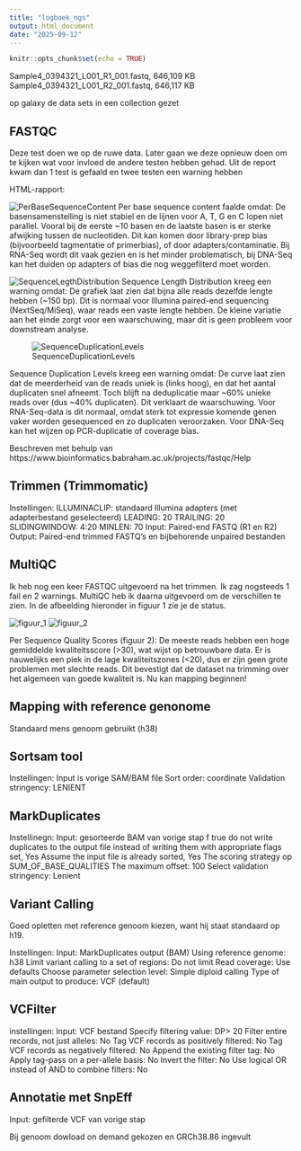 ```yaml
---
title: "logboek_ngs"
output: html_document
date: "2025-09-12"
---
```


```r
knitr::opts_chunk$set(echo = TRUE)
```


Sample4_0394321_L001_R1_001.fastq, 646,109 KB
Sample4_0394321_L001_R2_001.fastq, 646,117 KB

op galaxy de data sets in een collection gezet


## FASTQC

Deze test doen we op de ruwe data. Later gaan we deze opnieuw doen om te kijken wat voor invloed de andere testen hebben gehad.
Uit de report kwam dan 1 test is gefaald en twee testen een warning hebben

HTML-rapport:

![PerBaseSequenceContent](/homes/nfbovenga/NGS_Mapping/Images/PerBaseSequenceContent.png)
Per base sequence content faalde omdat:
De basensamenstelling is niet stabiel en de lijnen voor A, T, G en C lopen niet parallel. Vooral bij de eerste ~10 basen en de laatste basen is er sterke afwijking tussen de nucleotiden. Dit kan komen door library-prep bias (bijvoorbeeld tagmentatie of primerbias), of door adapters/contaminatie. Bij RNA-Seq wordt dit vaak gezien en is het minder problematisch, bij DNA-Seq kan het duiden op adapters of bias die nog weggefilterd moet worden.


![SequenceLegthDistribution](/homes/nfbovenga/NGS_Mapping/Images/SequenceLegthDistribution.png)
Sequence Length Distribution kreeg een warning omdat:
De grafiek laat zien dat bijna alle reads dezelfde lengte hebben (~150 bp). Dit is normaal voor Illumina paired-end sequencing (NextSeq/MiSeq), waar reads een vaste lengte hebben. De kleine variatie aan het einde zorgt voor een waarschuwing, maar dit is geen probleem voor downstream analyse.


![SequenceDuplicationLevels](/homes/nfbovenga/NGS_Mapping/Images/SequenceDuplicationLevels.png)

Sequence Duplication Levels kreeg een warning omdat:
De curve laat zien dat de meerderheid van de reads uniek is (links hoog), en dat het aantal duplicaten snel afneemt. Toch blijft na deduplicatie maar ~60% unieke reads over (dus ~40% duplicaten). Dit verklaart de waarschuwing. Voor RNA-Seq-data is dit normaal, omdat sterk tot expressie komende genen vaker worden gesequenced en zo duplicaten veroorzaken. Voor DNA-Seq kan het wijzen op PCR-duplicatie of coverage bias.

Beschreven met behulp van https://www.bioinformatics.babraham.ac.uk/projects/fastqc/Help


## Trimmen (Trimmomatic)

Instellingen:
ILLUMINACLIP: standaard Illumina adapters (met adapterbestand geselecteerd)
LEADING: 20
TRAILING: 20
SLIDINGWINDOW: 4:20
MINLEN: 70
Input: Paired-end FASTQ (R1 en R2)
Output: Paired-end trimmed FASTQ’s en bijbehorende unpaired bestanden


## MultiQC

Ik heb nog een keer FASTQC uitgevoerd na het trimmen. Ik zag nogsteeds 1 fail en 2 warnings. MultiQC heb ik daarna uitgevoerd om de verschillen te zien. In de afbeelding hieronder in figuur 1 zie je de status.

![figuur_1](/homes/nfbovenga/NGS_Mapping/Images/MultiQC1.png)
![figuur_2](/homes/nfbovenga/NGS_Mapping/Images/PerSequenceQualityScores.png)

Per Sequence Quality Scores (figuur 2):
De meeste reads hebben een hoge gemiddelde kwaliteitsscore (>30), wat wijst op betrouwbare data. Er is nauwelijks een piek in de lage kwaliteitszones (<20), dus er zijn geen grote problemen met slechte reads. Dit bevestigt dat de dataset na trimming over het algemeen van goede kwaliteit is.
Nu kan mapping beginnen!


## Mapping with reference genonome

Standaard mens genoom gebruikt (h38)


## Sortsam tool

Instellingen:
Input is vorige SAM/BAM file
Sort order: coordinate
Validation stringency: LENIENT


## MarkDuplicates

Instellinegn:
Input: gesorteerde BAM van vorige stap
f true do not write duplicates to the output file instead of writing them with appropriate flags set, Yes
Assume the input file is already sorted, Yes
The scoring strategy op SUM_OF_BASE_QUALITIES
The maximum offset: 100
Select validation stringency: Lenient


## Variant Calling

Goed opletten met reference genoom kiezen, want hij staat standaard op h19.

Instellingen:
Input: MarkDuplicates output (BAM)
Using reference genome: h38
Limit variant calling to a set of regions: Do not limit
Read coverage: Use defaults 
Choose parameter selection level: Simple diploid calling
Type of main output to produce: VCF (default)

## VCFilter

instellingen:
Input: VCF bestand
Specify filtering value: DP> 20
Filter entire records, not just alleles: No
Tag VCF records as positively filtered: No
Tag VCF records as negatively filtered: No
Append the existing filter tag: No
Apply tag-pass on a per-allele basis: No
Invert the filter: No
Use logical OR instead of AND to combine filters: No


## Annotatie met SnpEff

Input: gefilterde VCF van vorige stap 

Bij genoom dowload on demand gekozen en GRCh38.86 ingevult 
